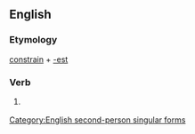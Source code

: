 ==English==

===Etymology===
[[constrain]] + [[-est]]

===Verb===
{{infl|en|verb form}}

# {{archaic}} {{form of|Second-person singular simple present form|constrain}}

[[Category:English second-person singular forms]]